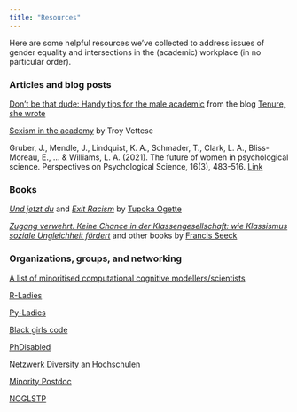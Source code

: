 ```yaml
---
title: "Resources"
---
```


Here are some helpful resources we've collected to address issues of gender equality and intersections in the (academic) workplace (in no particular order).

### Articles and blog posts

[Don’t be that dude: Handy tips for the male academic](https://tenureshewrote.wordpress.com/2013/09/26/dont-be-that-dude-handy-tips-for-the-male-academic/) from the blog [Tenure, she wrote](https://tenureshewrote.wordpress.com)

[Sexism in the academy](https://www.nplusonemag.com/issue-34/essays/sexism-in-the-academy/) by Troy Vettese

Gruber, J., Mendle, J., Lindquist, K. A., Schmader, T., Clark, L. A., Bliss-Moreau, E., ... & Williams, L. A. (2021). The future of women in psychological science. Perspectives on Psychological Science, 16(3), 483-516. [Link]((https://journals.sagepub.com/doi/pdf/10.1177/1745691620952789))

### Books

[*Und jetzt du*](https://www.penguinrandomhouse.de/Buch/Und-jetzt-du-/Tupoka-Ogette/Penguin/e595718.rhd) and [*Exit Racism*](https://www.exitracism.de) by [Tupoka Ogette](https://www.tupoka.de)

[*Zugang verwehrt. Keine Chance in der Klassengesellschaft: wie Klassismus soziale Ungleichheit fördert*](https://www.w1-media.de/produkte/zugang-verwehrt-557889) and other books by [Francis Seeck](https://www.francisseeck.net)

### Organizations, groups, and networking

[A list of minoritised computational cognitive modellers/scientists](https://compcog.science)

[R-Ladies](https://rladies.org)

[Py-Ladies](https://pyladies.com)

[Black girls code](https://wearebgc.org)

[PhDisabled](https://phdisabled.wordpress.com)

[Netzwerk Diversity an Hochschulen](https://netzwerk-diversity.de)

[Minority Postdoc](https://www.minoritypostdoc.org)

[NOGLSTP](https://noglstp.org)
